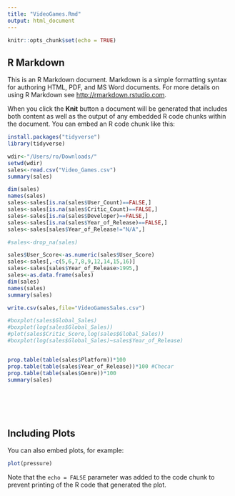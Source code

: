 ```yaml
---
title: "VideoGames.Rmd"
output: html_document
---
```


```r
knitr::opts_chunk$set(echo = TRUE)
```

## R Markdown

This is an R Markdown document. Markdown is a simple formatting syntax for authoring HTML, PDF, and MS Word documents. For more details on using R Markdown see <http://rmarkdown.rstudio.com>.

When you click the **Knit** button a document will be generated that includes both content as well as the output of any embedded R code chunks within the document. You can embed an R code chunk like this:

```r
install.packages("tidyverse")
library(tidyverse)

wdir<-"/Users/ro/Downloads/"
setwd(wdir)
sales<-read.csv("Video_Games.csv")
summary(sales)

dim(sales)
names(sales)
sales<-sales[is.na(sales$User_Count)==FALSE,]
sales<-sales[is.na(sales$Critic_Count)==FALSE,]
sales<-sales[is.na(sales$Developer)==FALSE,]
sales<-sales[is.na(sales$Year_of_Release)==FALSE,]
sales<-sales[sales$Year_of_Release!="N/A",]

#sales<-drop_na(sales)

sales$User_Score<-as.numeric(sales$User_Score)
sales<-sales[,-c(5,6,7,8,9,12,14,15,16)]
sales<-sales[sales$Year_of_Release>1995,]
sales<-as.data.frame(sales)
dim(sales)
names(sales)
summary(sales)

write.csv(sales,file="VideoGamesSales.csv")

#boxplot(sales$Global_Sales)
#boxplot(log(sales$Global_Sales))
#plot(sales$Critic_Score,log(sales$Global_Sales))
#boxplot(log(sales$Global_Sales)~sales$Year_of_Release)


prop.table(table(sales$Platform))*100
prop.table(table(sales$Year_of_Release))*100 #Checar
prop.table(table(sales$Genre))*100
summary(sales)







```

## Including Plots

You can also embed plots, for example:

```r
plot(pressure)
```

Note that the `echo = FALSE` parameter was added to the code chunk to prevent printing of the R code that generated the plot.
